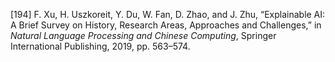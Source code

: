 \[194\]	F. Xu, H. Uszkoreit, Y. Du, W. Fan, D. Zhao, and J. Zhu, “Explainable AI: A Brief Survey on History, Research Areas, Approaches and Challenges,” in *Natural Language Processing and Chinese Computing*, Springer International Publishing, 2019, pp. 563–574.